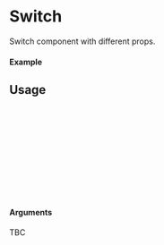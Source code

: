 
<Meta of={Switch} title="Switch" />

# Switch

Switch component with different props.

#### Example

<Canvas of={Switch.Default} />

## Usage

```ts
import {Switch} from "@nick8green/components";

const Example = () => {
  return (
      <Switch

      />
  );
};

export default Example;
```

#### Arguments

TBC